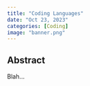 ```yaml
---
title: "Coding Languages"
date: "Oct 23, 2023"
categories: [Coding]
image: "banner.png"
---
```


## Abstract

Blah...
